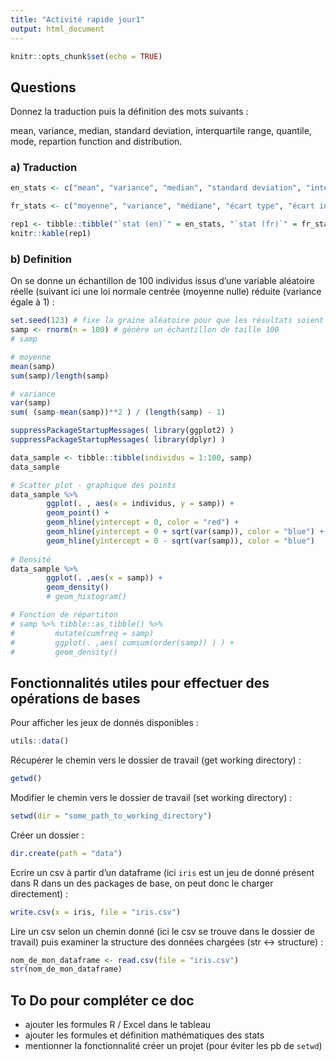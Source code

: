 ```yaml
---
title: "Activité rapide jour1"
output: html_document
---
```


```r
knitr::opts_chunk$set(echo = TRUE)
```

## Questions

Donnez la traduction puis la définition des mots suivants : 

mean, variance, median, standard deviation, interquartile range, quantile, mode, repartion function and distribution.

### a) Traduction

```r
en_stats <- c("mean", "variance", "median", "standard deviation", "interquartile range", "quantile", "mode", "repartion function", "distribution")

fr_stats <- c("moyenne", "variance", "médiane", "écart type", "écart interquartile", "quantile", "mode", "fonction de répartion", "distribution / densité")

rep1 <- tibble::tibble("`stat (en)`" = en_stats, "`stat (fr)`" = fr_stats)
knitr::kable(rep1)

```

### b) Definition

On se donne un échantillon de 100 individus issus d'une variable aléatoire réelle (suivant ici une loi normale centrée (moyenne nulle) réduite (variance égale à 1) : 

```r
set.seed(123) # fixe la graine aléatoire pour que les résultats soient toujours les même
samp <- rnorm(n = 100) # génère un échantillon de taille 100
# samp

# moyenne
mean(samp)
sum(samp)/length(samp)

# variance
var(samp)
sum( (samp-mean(samp))**2 ) / (length(samp) - 1)
```



```r
suppressPackageStartupMessages( library(ggplot2) )
suppressPackageStartupMessages( library(dplyr) )

data_sample <- tibble::tibble(individus = 1:100, samp)
data_sample

# Scatter plot - graphique des points
data_sample %>% 
        ggplot(. , aes(x = individus, y = samp)) + 
        geom_point() +
        geom_hline(yintercept = 0, color = "red") +
        geom_hline(yintercept = 0 + sqrt(var(samp)), color = "blue") +
        geom_hline(yintercept = 0 - sqrt(var(samp)), color = "blue")
        
# Densité
data_sample %>% 
        ggplot(. ,aes(x = samp)) +
        geom_density()
        # geom_histogram()

# Fonction de répartiton
# samp %>% tibble::as_tibble() %>% 
#         mutate(cumfreq = samp)
#         ggplot(. ,aes( cumsum(order(samp)) ) ) +
#         geom_density()
```



## Fonctionnalités utiles pour effectuer des opérations de bases


Pour afficher les jeux de donnés disponibles :

```r
utils::data()
```

Récupérer le chemin vers le dossier de travail (get working directory) :

```r
getwd()
```

Modifier le chemin vers le dossier de travail (set working directory) :

```r
setwd(dir = "some_path_to_working_directory")
```

Créer un dossier :

```r
dir.create(path = "data")
```

Ecrire un csv à partir d'un dataframe (ici `iris` est un jeu de donné présent dans R dans un des packages de base, on peut donc le charger directement) :

```r
write.csv(x = iris, file = "iris.csv")
```

Lire un csv selon un chemin donné (ici le csv se trouve dans le dossier de travail) puis examiner la structure des données chargées (str <-> structure) :

```r
nom_de_mon_dataframe <- read.csv(file = "iris.csv")
str(nom_de_mon_dataframe)
```


## To Do pour compléter ce doc

* ajouter les formules R / Excel dans le tableau
* ajouter les formules et définition mathématiques des stats
* mentionner la fonctionnalité créer un projet (pour éviter les pb de `setwd`)

